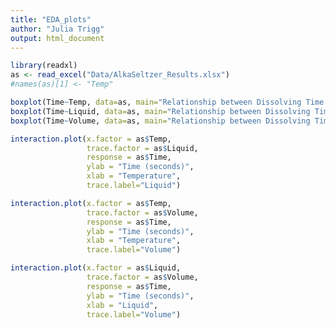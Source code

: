 ```yaml
---
title: "EDA_plots"
author: "Julia Trigg"
output: html_document
---
```


```r
library(readxl)
as <- read_excel("Data/AlkaSeltzer_Results.xlsx")
#names(as)[1] <- "Temp"
```

```r
boxplot(Time~Temp, data=as, main="Relationship between Dissolving Time and Temperature")
boxplot(Time~Liquid, data=as, main="Relationship between Dissolving Time and Liquid")
boxplot(Time~Volume, data=as, main="Relationship between Dissolving Time and Volume")
```

```r
interaction.plot(x.factor = as$Temp,
                 trace.factor = as$Liquid,
                 response = as$Time,
                 ylab = "Time (seconds)",
                 xlab = "Temperature",
                 trace.label="Liquid")

interaction.plot(x.factor = as$Temp,
                 trace.factor = as$Volume,
                 response = as$Time,
                 ylab = "Time (seconds)",
                 xlab = "Temperature",
                 trace.label="Volume")

interaction.plot(x.factor = as$Liquid,
                 trace.factor = as$Volume,
                 response = as$Time,
                 ylab = "Time (seconds)",
                 xlab = "Liquid",
                 trace.label="Volume")
```
